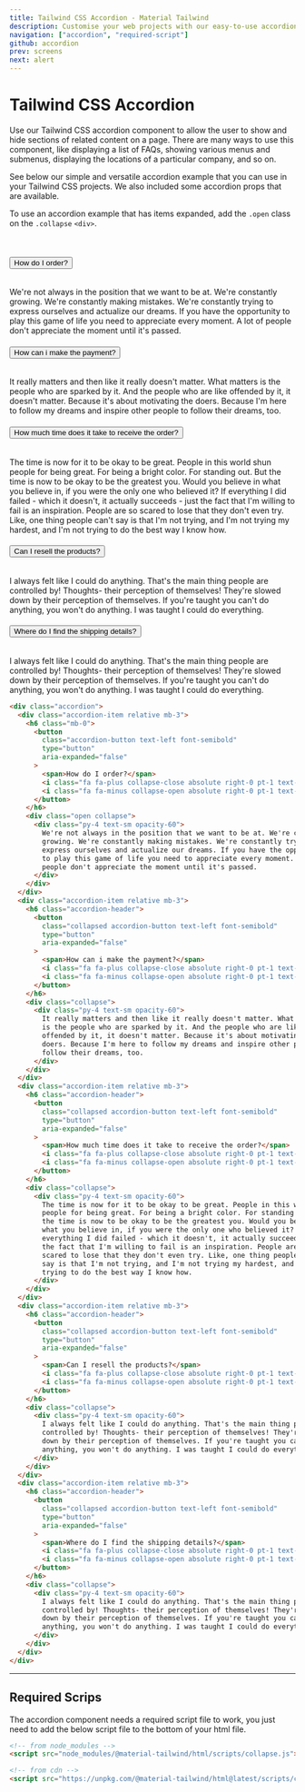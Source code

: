 ```yaml
---
title: Tailwind CSS Accordion - Material Tailwind
description: Customise your web projects with our easy-to-use accordion component for Tailwind CSS using Material Design guidelines.
navigation: ["accordion", "required-script"]
github: accordion
prev: screens
next: alert
---
```


# Tailwind CSS Accordion

Use our Tailwind CSS accordion component to allow the user to show and hide sections of related content on a page. There are many ways to use this component, like displaying a list of FAQs, showing various menus and submenus, displaying the locations of a particular company, and so on.

See below our simple and versatile accordion example that you can use in your Tailwind CSS projects. We also included some accordion props that are available.

To use an accordion example that has items expanded, add the <Code html html>.open</Code> class on the <Code html html>.collapse</Code> `<div>`.

<br />
<ComponentDemo id="accordion">
  <div className="accordion">
    <div className="accordion-item relative mb-3">
      <h6 className="mb-0">
        <button
          className="accordion-button text-left font-semibold"
          type="button"
          aria-expanded="false"
        >
          <span>How do I order?</span>
          <i className="fa fa-plus collapse-close absolute right-0 pt-1 text-xs"></i>
          <i className="fa fa-minus collapse-open absolute right-0 pt-1 text-xs"></i>
        </button>
      </h6>
      <div className="open collapse">
        <div className="py-4 text-sm opacity-60">
          We're not always in the position that we want to be at. We're
          constantly growing. We're constantly making mistakes. We're constantly
          trying to express ourselves and actualize our dreams. If you have the
          opportunity to play this game of life you need to appreciate every
          moment. A lot of people don't appreciate the moment until it's passed.
        </div>
      </div>
    </div>
    <div className="accordion-item relative mb-3">
      <h6 className="accordion-header">
        <button
          className="collapsed accordion-button text-left font-semibold"
          type="button"
          aria-expanded="false"
        >
          <span>How can i make the payment?</span>
          <i className="fa fa-plus collapse-close absolute right-0 pt-1 text-xs"></i>
          <i className="fa fa-minus collapse-open absolute right-0 pt-1 text-xs"></i>
        </button>
      </h6>
      <div className="collapse">
        <div className="py-4 text-sm opacity-60">
          It really matters and then like it really doesn't matter. What matters
          is the people who are sparked by it. And the people who are like
          offended by it, it doesn't matter. Because it's about motivating the
          doers. Because I'm here to follow my dreams and inspire other people
          to follow their dreams, too.
        </div>
      </div>
    </div>
    <div className="accordion-item relative mb-3">
      <h6 className="accordion-header">
        <button
          className="collapsed accordion-button text-left font-semibold"
          type="button"
          aria-expanded="false"
        >
          <span>How much time does it take to receive the order?</span>
          <i className="fa fa-plus collapse-close absolute right-0 pt-1 text-xs"></i>
          <i className="fa fa-minus collapse-open absolute right-0 pt-1 text-xs"></i>
        </button>
      </h6>
      <div className="collapse">
        <div className="py-4 text-sm opacity-60">
          The time is now for it to be okay to be great. People in this world
          shun people for being great. For being a bright color. For standing
          out. But the time is now to be okay to be the greatest you. Would you
          believe in what you believe in, if you were the only one who believed
          it? If everything I did failed - which it doesn't, it actually
          succeeds - just the fact that I'm willing to fail is an inspiration.
          People are so scared to lose that they don't even try. Like, one thing
          people can't say is that I'm not trying, and I'm not trying my
          hardest, and I'm not trying to do the best way I know how.
        </div>
      </div>
    </div>
    <div className="accordion-item relative mb-3">
      <h6 className="accordion-header">
        <button
          className="collapsed accordion-button text-left font-semibold"
          type="button"
          aria-expanded="false"
        >
          <span>Can I resell the products?</span>
          <i className="fa fa-plus collapse-close absolute right-0 pt-1 text-xs"></i>
          <i className="fa fa-minus collapse-open absolute right-0 pt-1 text-xs"></i>
        </button>
      </h6>
      <div className="collapse">
        <div className="py-4 text-sm opacity-60">
          I always felt like I could do anything. That's the main thing people
          are controlled by! Thoughts- their perception of themselves! They're
          slowed down by their perception of themselves. If you're taught you
          can't do anything, you won't do anything. I was taught I could do
          everything.
        </div>
      </div>
    </div>
    <div className="accordion-item relative mb-3">
      <h6 className="accordion-header">
        <button
          className="collapsed accordion-button text-left font-semibold"
          type="button"
          aria-expanded="false"
        >
          <span>Where do I find the shipping details?</span>
          <i className="fa fa-plus collapse-close absolute right-0 pt-1 text-xs"></i>
          <i className="fa fa-minus collapse-open absolute right-0 pt-1 text-xs"></i>
        </button>
      </h6>
      <div className="collapse">
        <div className="py-4 text-sm opacity-60">
          I always felt like I could do anything. That's the main thing people
          are controlled by! Thoughts- their perception of themselves! They're
          slowed down by their perception of themselves. If you're taught you
          can't do anything, you won't do anything. I was taught I could do
          everything.
        </div>
      </div>
    </div>
  </div>
</ComponentDemo>

```html
<div class="accordion">
  <div class="accordion-item relative mb-3">
    <h6 class="mb-0">
      <button
        class="accordion-button text-left font-semibold"
        type="button"
        aria-expanded="false"
      >
        <span>How do I order?</span>
        <i class="fa fa-plus collapse-close absolute right-0 pt-1 text-xs"></i>
        <i class="fa fa-minus collapse-open absolute right-0 pt-1 text-xs"></i>
      </button>
    </h6>
    <div class="open collapse">
      <div class="py-4 text-sm opacity-60">
        We're not always in the position that we want to be at. We're constantly
        growing. We're constantly making mistakes. We're constantly trying to
        express ourselves and actualize our dreams. If you have the opportunity
        to play this game of life you need to appreciate every moment. A lot of
        people don't appreciate the moment until it's passed.
      </div>
    </div>
  </div>
  <div class="accordion-item relative mb-3">
    <h6 class="accordion-header">
      <button
        class="collapsed accordion-button text-left font-semibold"
        type="button"
        aria-expanded="false"
      >
        <span>How can i make the payment?</span>
        <i class="fa fa-plus collapse-close absolute right-0 pt-1 text-xs"></i>
        <i class="fa fa-minus collapse-open absolute right-0 pt-1 text-xs"></i>
      </button>
    </h6>
    <div class="collapse">
      <div class="py-4 text-sm opacity-60">
        It really matters and then like it really doesn't matter. What matters
        is the people who are sparked by it. And the people who are like
        offended by it, it doesn't matter. Because it's about motivating the
        doers. Because I'm here to follow my dreams and inspire other people to
        follow their dreams, too.
      </div>
    </div>
  </div>
  <div class="accordion-item relative mb-3">
    <h6 class="accordion-header">
      <button
        class="collapsed accordion-button text-left font-semibold"
        type="button"
        aria-expanded="false"
      >
        <span>How much time does it take to receive the order?</span>
        <i class="fa fa-plus collapse-close absolute right-0 pt-1 text-xs"></i>
        <i class="fa fa-minus collapse-open absolute right-0 pt-1 text-xs"></i>
      </button>
    </h6>
    <div class="collapse">
      <div class="py-4 text-sm opacity-60">
        The time is now for it to be okay to be great. People in this world shun
        people for being great. For being a bright color. For standing out. But
        the time is now to be okay to be the greatest you. Would you believe in
        what you believe in, if you were the only one who believed it? If
        everything I did failed - which it doesn't, it actually succeeds - just
        the fact that I'm willing to fail is an inspiration. People are so
        scared to lose that they don't even try. Like, one thing people can't
        say is that I'm not trying, and I'm not trying my hardest, and I'm not
        trying to do the best way I know how.
      </div>
    </div>
  </div>
  <div class="accordion-item relative mb-3">
    <h6 class="accordion-header">
      <button
        class="collapsed accordion-button text-left font-semibold"
        type="button"
        aria-expanded="false"
      >
        <span>Can I resell the products?</span>
        <i class="fa fa-plus collapse-close absolute right-0 pt-1 text-xs"></i>
        <i class="fa fa-minus collapse-open absolute right-0 pt-1 text-xs"></i>
      </button>
    </h6>
    <div class="collapse">
      <div class="py-4 text-sm opacity-60">
        I always felt like I could do anything. That's the main thing people are
        controlled by! Thoughts- their perception of themselves! They're slowed
        down by their perception of themselves. If you're taught you can't do
        anything, you won't do anything. I was taught I could do everything.
      </div>
    </div>
  </div>
  <div class="accordion-item relative mb-3">
    <h6 class="accordion-header">
      <button
        class="collapsed accordion-button text-left font-semibold"
        type="button"
        aria-expanded="false"
      >
        <span>Where do I find the shipping details?</span>
        <i class="fa fa-plus collapse-close absolute right-0 pt-1 text-xs"></i>
        <i class="fa fa-minus collapse-open absolute right-0 pt-1 text-xs"></i>
      </button>
    </h6>
    <div class="collapse">
      <div class="py-4 text-sm opacity-60">
        I always felt like I could do anything. That's the main thing people are
        controlled by! Thoughts- their perception of themselves! They're slowed
        down by their perception of themselves. If you're taught you can't do
        anything, you won't do anything. I was taught I could do everything.
      </div>
    </div>
  </div>
</div>
```

---

## Required Scrips

<span id="required-script" className="scroll-mt-56" />

The accordion component needs a required script file to work, you just need to add the below script file to the bottom of your html file.

```html
<!-- from node_modules -->
<script src="node_modules/@material-tailwind/html/scripts/collapse.js"></script>

<!-- from cdn -->
<script src="https://unpkg.com/@material-tailwind/html@latest/scripts/collapse.js"></script>
```
